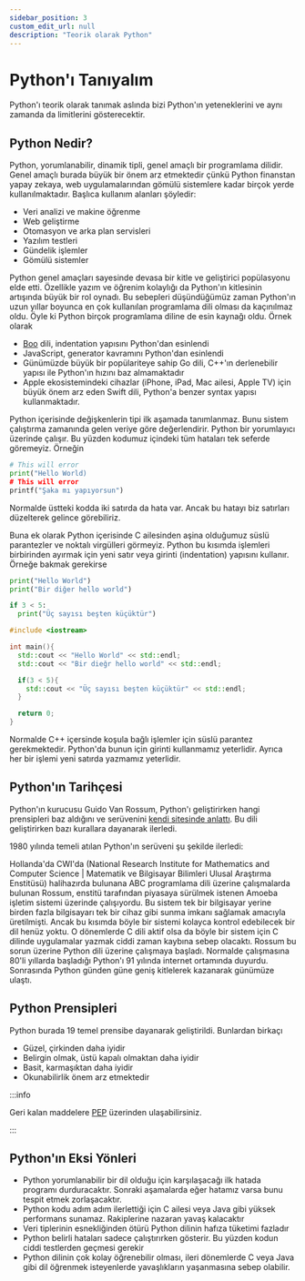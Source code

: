 ```yaml
---
sidebar_position: 3
custom_edit_url: null
description: "Teorik olarak Python"
---
```



# Python'ı Tanıyalım

Python'ı teorik olarak tanımak aslında bizi Python'ın yeteneklerini ve aynı zamanda da limitlerini gösterecektir.

## Python Nedir? 
Python, yorumlanabilir, dinamik tipli, genel amaçlı bir programlama dilidir. Genel amaçlı burada büyük bir önem arz etmektedir çünkü Python finanstan yapay zekaya, web uygulamalarından gömülü sistemlere kadar birçok yerde kullanılmaktadır. Başlıca kullanım alanları şöyledir:

- Veri analizi ve makine öğrenme
- Web geliştirme
- Otomasyon ve arka plan servisleri
- Yazılım testleri
- Gündelik işlemler
- Gömülü sistemler


Python genel amaçları sayesinde devasa bir kitle ve geliştirici popülasyonu elde etti. Özellikle yazım ve öğrenim kolaylığı da Python'ın kitlesinin artışında büyük bir rol oynadı. Bu sebepleri düşündüğümüz zaman Python'ın uzun yıllar boyunca en çok kullanılan programlama dili olması da kaçınılmaz oldu. Öyle ki Python birçok programlama diline de esin kaynağı oldu. Örnek olarak

- [Boo](https://boo-language.github.io/) dili, indentation yapısını Python'dan esinlendi
- JavaScript, generator kavramını Python'dan esinlendi
- Günümüzde büyük bir popülariteye sahip Go dili, C++'ın derlenebilir yapısı ile Python'ın hızını baz almamaktadır
- Apple ekosistemindeki cihazlar (iPhone, iPad, Mac ailesi, Apple TV) için büyük önem arz eden Swift dili, Python'a benzer syntax yapısı kullanmaktadır.


Python içerisinde değişkenlerin tipi ilk aşamada tanımlanmaz. Bunu sistem çalıştırma zamanında gelen veriye göre değerlendirir. Python bir yorumlayıcı üzerinde çalışır. Bu yüzden kodumuz içindeki tüm hataları tek seferde göremeyiz. Örneğin 

```py
# This will error
print("Hello World)
# This will error
printf("Şaka mı yapıyorsun")
```

Normalde üstteki kodda iki satırda da hata var. Ancak bu hatayı biz satırları düzelterek gelince görebiliriz.


Buna ek olarak Python içerisinde C ailesinden aşina olduğumuz süslü parantezler ve noktalı virgülleri görmeyiz. Python bu kısımda işlemleri birbirinden ayırmak için yeni satır veya girinti (indentation) yapısını kullanır. Örneğe bakmak gerekirse 



<Tabs>
  <TabItem value="py" label="Python" default>

```python
print("Hello World")
print("Bir diğer hello world")

if 3 < 5:
  print("Üç sayısı beşten küçüktür")
```

  </TabItem>
  <TabItem value="cpp" label="C++">

```cpp
#include <iostream>

int main(){
  std::cout << "Hello World" << std::endl;
  std::cout << "Bir dieğr hello world" << std::endl;

  if(3 < 5){
    std::cout << "Üç sayısı beşten küçüktür" << std::endl;
  }

  return 0;
}
```
  </TabItem>
</Tabs>

Normalde C++ içersinde koşula bağlı işlemler için süslü parantez gerekmektedir. Python'da bunun için girinti kullanmamız yeterlidir. Ayrıca her bir işlemi yeni satırda yazmamız yeterlidir.


## Python'ın Tarihçesi

Python'ın kurucusu Guido Van Rossum, Python'ı geliştirirken hangi prensipleri baz aldığını ve serüvenini [kendi sitesinde anlattı](http://python-history.blogspot.com/2009/01/pythons-design-philosophy.html). Bu dili geliştirirken bazı kurallara dayanarak ilerledi.

1980 yılında temeli atılan Python'ın serüveni şu şekilde ilerledi: 

Hollanda'da CWI'da (National Research Institute for Mathematics and Computer Science | Matematik ve Bilgisayar Bilimleri Ulusal Araştırma Enstitüsü) halihazırda bulunana ABC programlama dili üzerine çalışmalarda bulunan Rossum, enstitü tarafından piyasaya sürülmek istenen Amoeba işletim sistemi üzerinde çalışıyordu. Bu sistem tek bir bilgisayar yerine birden fazla bilgisayarı tek bir cihaz gibi sunma imkanı sağlamak amacıyla üretilmişti. Ancak bu kısımda böyle bir sistemi kolayca kontrol edebilecek bir dil henüz yoktu. O dönemlerde C dili aktif olsa da böyle bir sistem için C dilinde uygulamalar yazmak ciddi zaman kaybına sebep olacaktı. Rossum bu sorun üzerine Python dili üzerine çalışmaya başladı. Normalde çalışmasına 80'li yıllarda başladığı Python'ı 91 yılında internet ortamında duyurdu. Sonrasında Python günden güne geniş kitlelerek kazanarak günümüze ulaştı.


## Python Prensipleri

Python burada 19 temel prensibe dayanarak geliştirildi. Bunlardan birkaçı

- Güzel, çirkinden daha iyidir
- Belirgin olmak, üstü kapalı olmaktan daha iyidir
- Basit, karmaşıktan daha iyidir
- Okunabilirlik önem arz etmektedir

:::info

Geri kalan maddelere [PEP](https://peps.python.org/pep-0020/) üzerinden ulaşabilirsiniz.

:::

## Python'ın Eksi Yönleri

- Python yorumlanabilir bir dil olduğu için karşılaşacağı ilk hatada programı durduracaktır. Sonraki aşamalarda eğer hatamız varsa bunu tespit etmek zorlaşacaktır.
- Python kodu adım adım ilerlettiği için C ailesi veya Java gibi yüksek performans sunamaz. Rakiplerine nazaran yavaş kalacaktır
- Veri tiplerinin esnekliğinden ötürü Python dilinin hafıza tüketimi fazladır
- Python belirli hataları sadece çalıştırırken gösterir. Bu yüzden kodun ciddi testlerden geçmesi gerekir
- Python dilinin çok kolay öğrenebilir olması, ileri dönemlerde C veya Java gibi dil öğrenmek isteyenlerde yavaşlıkların yaşanmasına sebep olabilir. 

